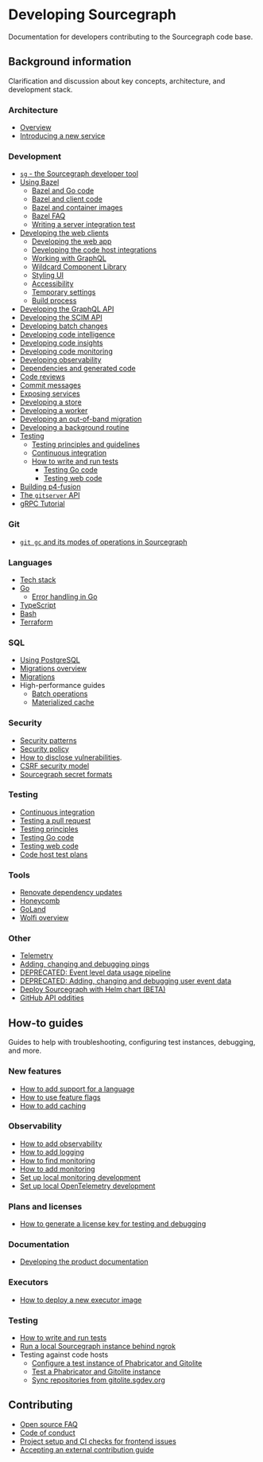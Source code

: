 # Developing Sourcegraph

<p className="subtitle">Documentation for developers contributing to the Sourcegraph code base.</p>

<QuickLinks>

<QuickLink title="Quickstart" icon='lightbulb' href="/dev/setup/quickstart" description="Develop Sourcegraph on your machine." />

<QuickLink title="GitHub repository" icon='installation' href="https://github.com/sourcegraph/sourcegraph" description="GitHub repository for Sourcegraph." />

<QuickLink title="Issue Tracker" icon='theming' href="https://github.com/sourcegraph/sourcegraph/issues" description="Report issues with Sourcegraph." />

<QuickLink title="How-to Guides" icon='presets' href="/dev/how-to" description="Context specific guides: debugging live code." />

<QuickLink title="Troubleshooting" icon='lightbulb' href="/dev/setup/troubleshooting" description="Help for the most common problems." />

</QuickLinks>

## Background information

Clarification and discussion about key concepts, architecture, and development stack.

### Architecture

- [Overview](/dev/background-information/architecture/)
- [Introducing a new service](/dev/background-information/architecture/introducing_a_new_service)

### Development

- [`sg` - the Sourcegraph developer tool](/dev/background-information/sg/)
- [Using Bazel](/dev/background-information/bazel/)
  - [Bazel and Go code](/dev/background-information/bazel/go)
  - [Bazel and client code](/dev/background-information/bazel/web)
  - [Bazel and container images](/dev/background-information/bazel/containers)
  - [Bazel FAQ](/dev/background-information/bazel/faq)
  - [Writing a server integration test](/dev/background-information/bazel/server_integration_tests)
- [Developing the web clients](/dev/background-information/web/)
  - [Developing the web app](/dev/background-information/web/web_app)
  - [Developing the code host integrations](/dev/background-information/web/code_host_integrations)
  - [Working with GraphQL](/dev/background-information/web/graphql)
  - [Wildcard Component Library](/dev/background-information/web/wildcard)
  - [Styling UI](/dev/background-information/web/styling)
  - [Accessibility](/dev/background-information/web/accessibility)
  - [Temporary settings](/dev/background-information/web/temporary_settings)
  - [Build process](/dev/background-information/web/build)
- [Developing the GraphQL API](/dev/background-information/graphql_api)
- [Developing the SCIM API](/dev/background-information/scim_api)
- [Developing batch changes](/dev/background-information/batch_changes/)
- [Developing code intelligence](/dev/background-information/codeintel/)
- [Developing code insights](/dev/background-information/insights/)
- [Developing code monitoring](/dev/background-information/codemonitoring/)
- [Developing observability](/dev/background-information/observability/)
- [Dependencies and generated code](/dev/background-information/dependencies_and_codegen)
- [Code reviews](/dev/background-information/pull_request_reviews)
- [Commit messages](/dev/background-information/commit_messages)
- [Exposing services](/dev/background-information/exposing-services)
- [Developing a store](/dev/background-information/basestore)
- [Developing a worker](/dev/background-information/workers)
- [Developing an out-of-band migration](/dev/background-information/oobmigrations)
- [Developing a background routine](/dev/background-information/backgroundroutine)
- [Testing](#testing)
  - [Testing principles and guidelines](/dev/background-information/testing_principles)
  - [Continuous integration](/dev/background-information/ci/)
  - [How to write and run tests](/dev/how-to/testing)
    - [Testing Go code](/dev/background-information/languages/testing_go_code)
    - [Testing web code](/dev/background-information/testing_web_code)
- [Building p4-fusion](/dev/background-information/build_p4_fusion)
- [The `gitserver` API](/dev/background-information/gitserver-api)
- [gRPC Tutorial](/dev/background-information/grpc_tutorial)

### Git

- [`git gc` and its modes of operations in Sourcegraph](/dev/background-information/git_gc)

### Languages

- [Tech stack](/dev/background-information/tech_stack)
- [Go](/dev/background-information/languages/go)
  - [Error handling in Go](/dev/background-information/languages/go_errors)
- [TypeScript](/dev/background-information/languages/typescript)
- [Bash](/dev/background-information/languages/bash)
- [Terraform](/dev/background-information/languages/terraform)

### SQL

- [Using PostgreSQL](/dev/background-information/postgresql)
- [Migrations overview](/dev/background-information/sql/migrations_overview)
- [Migrations](/dev/background-information/sql/migrations)
- High-performance guides
  - [Batch operations](/dev/background-information/sql/batch_operations)
  - [Materialized cache](/dev/background-information/sql/materialized_cache)

### Security

- [Security patterns](/dev/background-information/security_patterns)
- [Security policy](https://sourcegraph.com/security/)
- [How to disclose vulnerabilities](https://sourcegraph.com/handbook/engineering/security/reporting-vulnerabilities).
- [CSRF security model](/dev/security/csrf_security_model)
- [Sourcegraph secret formats](/dev/security/secret_formats)

### Testing

- [Continuous integration](/dev/background-information/ci/)
- [Testing a pull request](/dev/background-information/testing_pr)
- [Testing principles](/dev/background-information/testing_principles)
- [Testing Go code](/dev/background-information/languages/testing_go_code)
- [Testing web code](/dev/background-information/testing_web_code)
- [Code host test plans](/dev/background-information/test-plans/code-hosts/)

### Tools

- [Renovate dependency updates](/dev/background-information/renovate)
- [Honeycomb](/dev/background-information/honeycomb)
- [GoLand](/dev/background-information/goland)
- [Wolfi overview](/dev/background-information/wolfi/)

### Other

- [Telemetry](/dev/background-information/telemetry/)
- [Adding, changing and debugging pings](/dev/background-information/adding_ping_data)
- [DEPRECATED: Event level data usage pipeline](/dev/background-information/data-usage-pipeline)
- [DEPRECATED: Adding, changing and debugging user event data](/dev/background-information/adding_event_level_data)
- [Deploy Sourcegraph with Helm chart (BETA)](/admin/deploy/kubernetes/helm)
- [GitHub API oddities](/dev/background-information/github-api-oddities)

## How-to guides

Guides to help with troubleshooting, configuring test instances, debugging, and more.

### New features

- [How to add support for a language](/dev/how-to/add_support_for_a_language)
- [How to use feature flags](/dev/how-to/use_feature_flags)
- [How to add caching](/dev/how-to/add_caching)

### Observability

- [How to add observability](/dev/how-to/add_observability)
- [How to add logging](/dev/how-to/add_logging)
- [How to find monitoring](/dev/how-to/find_monitoring)
- [How to add monitoring](/dev/how-to/add_monitoring)
- [Set up local monitoring development](/dev/how-to/monitoring_local_dev)
- [Set up local OpenTelemetry development](/dev/how-to/opentelemetry_local_dev)

### Plans and licenses

- [How to generate a license key for testing and debugging](/dev/how-to/generate_license_key_for_testing)

### Documentation

- [Developing the product documentation](/dev/how-to/documentation_implementation)

### Executors

- [How to deploy a new executor image](/dev/how-to/deploy_executor_image)

### Testing

- [How to write and run tests](/dev/how-to/testing)
- [Run a local Sourcegraph instance behind ngrok](/dev/how-to/sourcegraph_ngrok)
- Testing against code hosts
  - [Configure a test instance of Phabricator and Gitolite](/dev/how-to/configure_phabricator_gitolite)
  - [Test a Phabricator and Gitolite instance](/dev/how-to/test_phabricator)
  - [Sync repositories from gitolite.sgdev.org](/dev/how-to/sync_repositories_from_gitolite_sgdev_org)

## Contributing

- [Open source FAQ](https://handbook.sourcegraph.com/company-info-and-process/community/faq/)
- [Code of conduct](https://handbook.sourcegraph.com/company-info-and-process/community/code_of_conduct/)
- [Project setup and CI checks for frontend issues](/dev/contributing/frontend_contribution)
- [Accepting an external contribution guide](/dev/contributing/accepting_contribution)
